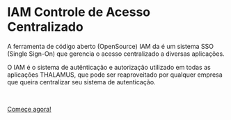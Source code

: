 # IAM Controle de Acesso Centralizado

A ferramenta de código aberto (OpenSource) IAM da é um sistema SSO (Single Sign-On) que gerencia o acesso centralizado a diversas aplicações.

O IAM é o sistema de autênticação e autorização utilizado em todas as aplicações THALAMUS, 
que pode ser reaproveitado por qualquer empresa que queira centralizar seu sistema de autenticação.

<br />

[Começe agora!](/getting-started)
